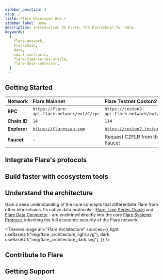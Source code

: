 ```yaml
---
sidebar_position: 1
slug: /
title: Flare Developer Hub ☀️
sidebar_label: Home
description: Introduction to Flare, the blockchain for data.
keywords:
  [
    flare-network,
    blockchain,
    data,
    smart contracts,
    flare-time-series-oracle,
    flare-data-connector,
  ]
---
```



## Getting Started

<div className="row">
  <div className="col col--6 margin-bottom--lg">
    <DocCard
      item={{
        type: "link",
        label: "Deploy your first contract",
        href: "/network/getting-started",
        description:
          "Deploy a smart contract on Flare using only your browser.",
        docId: undefined,
      }}
    />
  </div>
  <div className="col col--6 margin-bottom--lg">
    <DocCard
      item={{
        type: "link",
        label: "Use Hardhat or Foundry with Flare",
        href: "/network/guides/hardhat-foundry-starter-kit",
        description:
          "Build and deploy using the Hardhat or Foundry Starter Kits.",
        docId: undefined,
      }}
    />
  </div>
</div>

| Network      | Flare Mainnet                                    | Flare Testnet Coston2                                                            |
| :----------- | :----------------------------------------------- | :------------------------------------------------------------------------------- |
| **RPC**      | `https://flare-api.flare.network/ext/C/rpc`      | `https://coston2-api.flare.network/ext/C/rpc`                                    |
| **Chain ID** | `14`                                             | `114`                                                                            |
| **Explorer** | [`https://flarescan.com`](https://flarescan.com) | [`https://coston2.testnet.flarescan.com`](https://coston2.testnet.flarescan.com) |
| **Faucet**   | -                                                | Request C2FLR from the [Coston2 Faucet](https://faucet.flare.network/coston2)    |

## Integrate Flare's protocols

<div className="row">
  <div className="col col--6 margin-bottom--lg">
    <DocCard
      item={{
        type: "link",
        label: "Flare Time Series Oracle (FTSOv2)",
        href: "/ftso/getting-started",
        description:
          "Easily integrate fast, secure, and decentralized price feeds.",
        docId: undefined,
      }}
    />
  </div>
  <div className="col col--6 margin-bottom--lg">
    <DocCard
      tag="Coming Soon"
      item={{
        type: "link",
        label: "Flare Data Connector (FDC)",
        href: "/fdc/getting-started",
        description:
          "Reliably access external blockchain events and real-world APIs.",
        docId: undefined,
      }}
    />
  </div>
  <div className="col col--6 margin-bottom--lg">
    <DocCard
      item={{
        type: "link",
        label: "FAssets",
        href: "/fassets/overview",
        description: "Securely explore XRPfi, BTCfi and DOGEfi.",
        docId: undefined,
      }}
    />
  </div>
  <div className="col col--6 margin-bottom--lg">
    <DocCard
      item={{
        type: "link",
        label: "🚧 Protocol Managed Wallets",
        href: "https://flare.network/news/flare-vision",
        description: "(In development) Unlock cross-chain execution with TEEs.",
        docId: undefined,
      }}
    />
  </div>
</div>

## Build faster with ecosystem tools

<div className="row">
  <div className="col col--3 margin-bottom--lg">
    <DocCard
      item={{
        type: "link",
        label: "Wallet SDKs",
        href: "/network/developer-tools#wallet-sdks",
        description: "Turnkey, Wagmi, Web3Auth, RainbowKit, Etherspot",
        docId: undefined,
      }}
    />
  </div>
  <div className="col col--3 margin-bottom--lg">
    <DocCard
      item={{
        type: "link",
        label: "Bridges",
        href: "/network/developer-tools#bridges",
        description: "LayerZero, Stargate, zkBridge",
        docId: undefined,
      }}
    />
  </div>
  <div className="col col--3 margin-bottom--lg">
    <DocCard
      item={{
        type: "link",
        label: "Indexers",
        href: "/network/developer-tools#indexers",
        description: "Goldsky, sqd, SubQuery",
        docId: undefined,
      }}
    />
  </div>
  <div className="col col--3 margin-bottom--lg">
    <DocCard
      item={{
        type: "link",
        label: "Full-stack",
        href: "/network/developer-tools#full-stack-infra",
        description: "Tenderly, Thirdweb",
        docId: undefined,
      }}
    />
  </div>
</div>

## Understand the architecture

Gain a deep understanding of the core concepts that differentiate Flare from other blockchains.
Its native data protocols - [Flare Time Series Oracle](/ftso/overview) and [Flare Data Connector](/fdc/overview) - are enshrined directly into the core [Flare Systems Protocol](/network/fsp), inheriting the full economic security of the Flare network.

<ThemedImage
  alt="Flare Architecture"
  sources={{
    light: useBaseUrl("img/flare_architecture_light.svg"),
    dark: useBaseUrl("img/flare_architecture_dark.svg"),
  }}
/>

## Contribute to Flare

<div className="row">
  <div className="col col--6 margin-bottom--lg">
    <DocCard
      item={{
        type: "link",
        label: "Run a Validator Node",
        href: "/run-node/validator-node",
        description: "Earn rewards by helping secure Flare.",
        docId: undefined,
      }}
    />
  </div>
  <div className="col col--6 margin-bottom--lg">
    <DocCard
      item={{
        type: "link",
        label: "Run a Flare Entity",
        href: "/run-node/flare-entity",
        description:
          "Validate blocks and provide data for Flare's enshrined oracles.",
        docId: undefined,
      }}
    />
  </div>
  <div className="col col--6 margin-bottom--lg">
    <DocCard
      item={{
        type: "link",
        label: "Run an RPC Node",
        href: "/run-node/rpc-node",
        description: "Service application requests locally or publicly.",
        docId: undefined,
      }}
    />
  </div>
  <div className="col col--6 margin-bottom--lg">
    <DocCard
      item={{
        type: "link",
        label: "Contribute to Flare AI Kit",
        href: "https://github.com/flare-foundation/flare-ai-kit",
        description: "Build the future of Verifiable AI with TEEs on Flare.",
        docId: undefined,
      }}
    />
  </div>
</div>

## Getting Support

<div className="row">
  <div className="col col--6 margin-bottom--lg">
    <DocCard
      item={{
        type: "link",
        label: "Get technical support",
        href: "https://flare.network/resources/developer-support",
        description: "Consult with Flare experts for dedicated support.",
        docId: undefined,
      }}
    />
  </div>
  <div className="col col--6 margin-bottom--lg">
    <DocCard
      item={{
        type: "link",
        label: "Chat with the community",
        href: "https://t.me/FlareNetwork",
        description: "Join the conversation in the Flare Telegram channel.",
        docId: undefined,
      }}
    />
  </div>
</div>

